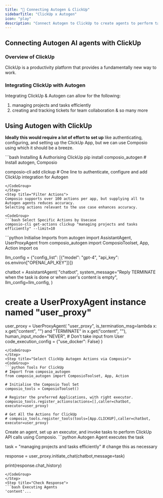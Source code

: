 ```yaml
---
title: "🚀 Connecting Autogen & ClickUp"
sidebarTitle: "ClickUp x Autogen"
icon: "play"
description: "Connect Autogen to ClickUp to create agents to perform tasks using natural language"
---
```


## Connecting Autogen AI agents with ClickUp

### Overview of ClickUp

ClickUp is a productivity platform that provides a fundamentally new way to work.

### Integrating ClickUp with Autogen

Integrating ClickUp & Autogen can allow for the following:

1. managing projects and tasks efficiently
2. creating and tracking tickets for team collaboration
& so many more

## Using Autogen with ClickUp

<Steps>
<Step title="Setting Up the Environment">

**Ideally this would require a lot of effort to set up** like authenticating, configuring, and setting up the ClickUp App, but we can use Composio using which it should be a breeze.

<CodeGroup>
```bash Installing & Authorising ClickUp
pip install composio_autogen # Install autogen, Composio 

composio-cli add clickup # One line to authenticate, configure and add ClickUp integration for Autogen
```
</CodeGroup>
</Step>
<Step title="Filter Actions">
Composio supports over 100 actions per app, but supplying all to Autogen agents reduces accuracy.
Selecting actions relevant to the use case enhances accuracy.

<CodeGroup>
```bash Select Specific Actions by Usecase
composio-cli get-actions clickup "managing projects and tasks efficiently" --limit=10
```
</CodeGroup>

</Step>
<Step title="Import Base Packages">

<CodeGroup>
```python Initialise Imports
from autogen import AssistantAgent, UserProxyAgent
from composio_autogen import ComposioToolset, App, Action
import os

llm_config = {"config_list": [{"model": "gpt-4", "api_key": os.environ["OPENAI_API_KEY"]}]}

chatbot = AssistantAgent(
    "chatbot",
    system_message="Reply TERMINATE when the task is done or when user's content is empty",
    llm_config=llm_config,
)

# create a UserProxyAgent instance named "user_proxy"
user_proxy = UserProxyAgent(
    "user_proxy",
    is_termination_msg=lambda x: x.get("content", "") and "TERMINATE" in x.get("content", ""),
    human_input_mode="NEVER", # Don't take input from User
    code_execution_config = {"use_docker": False}
)
```
</CodeGroup>
</Step>
<Step title="Select ClickUp Autogen Actions via Composio">
<CodeGroup>
```python Tools For ClickUp
# Import from composio_autogen
from composio_autogen import ComposioToolset, App, Action

# Initialise the Composio Tool Set
composio_tools = ComposioToolset()

# Register the preferred Applications, with right executor. 
composio_tools.register_actions(actions=[],caller=chatbot, executor=user_proxy)

# Get All the Actions for ClickUp
# composio_tools.register_tools(tools=[App.CLICKUP],caller=chatbot, executor=user_proxy) 
```
</CodeGroup>
</Step>
<Step title="Execute the Agent">
Create an agent, set up an executor, and invoke tasks to perform ClickUp API calls using Composio. 
<CodeGroup>
```python Autogen Agent executes the task

task = "managing projects and tasks efficiently" # change this as necessary

response = user_proxy.initiate_chat(chatbot,message=task)

print(response.chat_history)
```
</CodeGroup>
</Step>
<Step title="Check Response">
```bash Executing Agents
'content'...
```
</Step>
</Steps>
